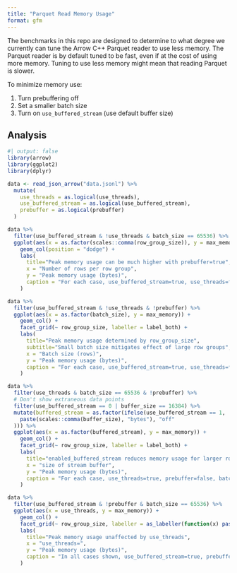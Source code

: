 ```yaml
---
title: "Parquet Read Memory Usage"
format: gfm
---
```


The benchmarks in this repo are designed to determine to what degree we currently
can tune the Arrow C++ Parquet reader to use less memory. The Parquet reader is
by default tuned to be fast, even if at the cost of using more memory. Tuning to
use less memory might mean that reading Parquet is slower.

To minimize memory use:

 1. Turn prebuffering off
 2. Set a smaller batch size
 3. Turn on `use_buffered_stream` (use default buffer size)


## Analysis

```r
#| output: false
library(arrow)
library(ggplot2)
library(dplyr)

data <- read_json_arrow("data.jsonl") %>%
  mutate(
    use_threads = as.logical(use_threads),
    use_buffered_stream = as.logical(use_buffered_stream),
    prebuffer = as.logical(prebuffer)
  )
```


```r
data %>%
  filter(use_buffered_stream & !use_threads & batch_size == 65536) %>%
  ggplot(aes(x = as.factor(scales::comma(row_group_size)), y = max_memory, fill = prebuffer)) + 
    geom_col(position = "dodge") +
    labs(
      title="Peak memory usage can be much higher with prebuffer=true",
      x = "Number of rows per row group",
      y = "Peak memory usage (bytes)",
      caption = "For each case, use_buffered_stream=true, use_threads=false, batch_size=65536 (default)."
    )
```



```r
data %>%
  filter(use_buffered_stream & !use_threads & !prebuffer) %>%
  ggplot(aes(x = as.factor(batch_size), y = max_memory)) + 
    geom_col() +
    facet_grid(~ row_group_size, labeller = label_both) + 
    labs(
      title="Peak memory usage determined by row_group_size",
      subtitle="Small batch size mitigates effect of large row groups",
      x = "Batch size (rows)",
      y = "Peak memory usage (bytes)",
      caption = "For each case, use_buffered_stream=true, use_threads=false, prebuffer=false."
    )
```


```r
data %>%
  filter(use_threads & batch_size == 65536 & !prebuffer) %>%
  # Don't show extraneous data points
  filter(use_buffered_stream == 0 | buffer_size == 16384) %>%
  mutate(buffered_stream = as.factor(ifelse(use_buffered_stream == 1, 
    paste(scales::comma(buffer_size), "bytes"), "off"
  ))) %>%
  ggplot(aes(x = as.factor(buffered_stream), y = max_memory)) + 
    geom_col() +
    facet_grid(~ row_group_size, labeller = label_both) + 
    labs(
      title="enabled_buffered_stream reduces memory usage for larger row groups",
      x = "size of stream buffer",
      y = "Peak memory usage (bytes)",
      caption = "For each case, use_threads=true, prebuffer=false, batch_size=65,536 (default)."
    )
```


```r
data %>%
  filter(use_buffered_stream & !prebuffer & batch_size == 65536) %>%
  ggplot(aes(x = use_threads, y = max_memory)) + 
    geom_col() +
    facet_grid(~ row_group_size, labeller = as_labeller(function(x) paste0("row_group_size=", x))) + 
    labs(
      title="Peak memory usage unaffected by use_threads",
      x = "use_threads=",
      y = "Peak memory usage (bytes)",
      caption = "In all cases shown, use_buffered_stream=true, prebuffer=false, and batch_size=65,536 (default)."
    )
```

